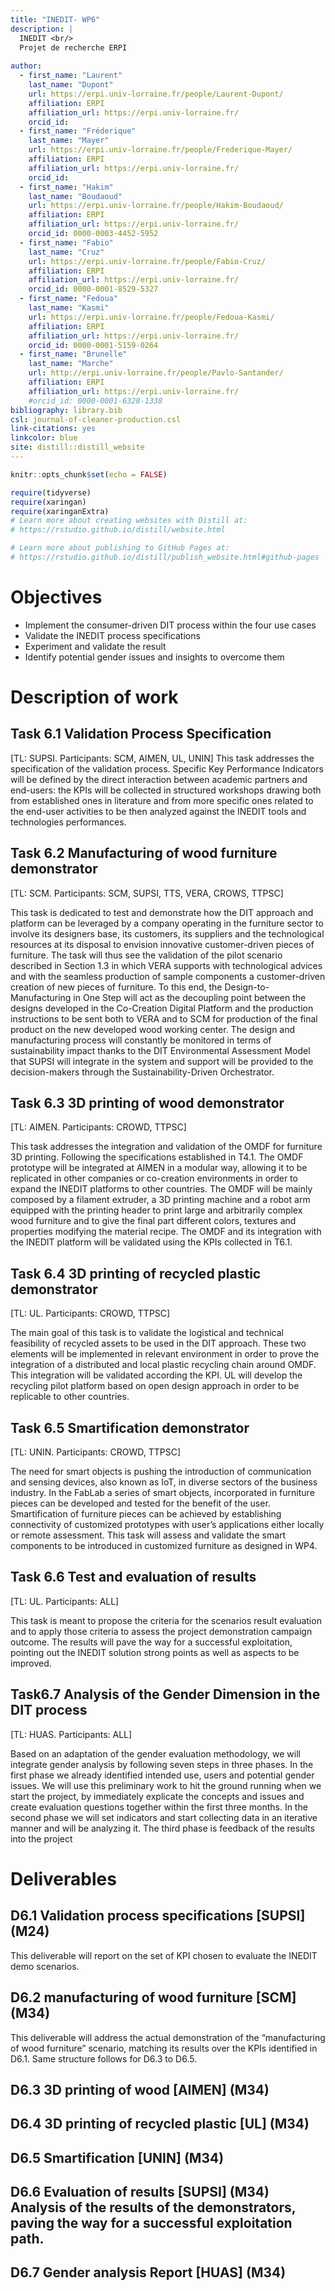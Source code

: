 ```yaml
---
title: "INEDIT- WP6"
description: |
  INEDIT <br/>
  Projet de recherche ERPI
  
author:
  - first_name: "Laurent"
    last_name: "Dupont"
    url: https://erpi.univ-lorraine.fr/people/Laurent-Dupont/
    affiliation: ERPI
    affiliation_url: https://erpi.univ-lorraine.fr/
    orcid_id:  
  - first_name: "Fréderique"
    last_name: "Mayer"
    url: https://erpi.univ-lorraine.fr/people/Frederique-Mayer/
    affiliation: ERPI
    affiliation_url: https://erpi.univ-lorraine.fr/
    orcid_id:     
  - first_name: "Hakim"
    last_name: "Boudaoud"
    url: https://erpi.univ-lorraine.fr/people/Hakim-Boudaoud/
    affiliation: ERPI
    affiliation_url: https://erpi.univ-lorraine.fr/
    orcid_id: 0000-0003-4452-5952
  - first_name: "Fabio"
    last_name: "Cruz"
    url: https://erpi.univ-lorraine.fr/people/Fabio-Cruz/
    affiliation: ERPI
    affiliation_url: https://erpi.univ-lorraine.fr/
    orcid_id: 0000-0001-8529-5327
  - first_name: "Fedoua"
    last_name: "Kasmi"
    url: https://erpi.univ-lorraine.fr/people/Fedoua-Kasmi/
    affiliation: ERPI
    affiliation_url: https://erpi.univ-lorraine.fr/
    orcid_id: 0000-0001-5159-0264
  - first_name: "Brunelle"
    last_name: "Marche"
    url: http://erpi.univ-lorraine.fr/people/Pavlo-Santander/
    affiliation: ERPI
    affiliation_url: https://erpi.univ-lorraine.fr/
    #orcid_id: 0000-0001-6328-1338
bibliography: library.bib
csl: journal-of-cleaner-production.csl
link-citations: yes
linkcolor: blue 
site: distill::distill_website
---
```


```r
knitr::opts_chunk$set(echo = FALSE)

require(tidyverse)
require(xaringan)
require(xaringanExtra)
# Learn more about creating websites with Distill at:
# https://rstudio.github.io/distill/website.html

# Learn more about publishing to GitHub Pages at:
# https://rstudio.github.io/distill/publish_website.html#github-pages

```

# Objectives
- Implement the consumer-driven DIT process within the four use cases 
- Validate the INEDIT process specifications 
- Experiment and validate the result 
- Identify potential gender issues and insights to overcome them


# Description of work

## Task 6.1 Validation Process Specification 
[TL: SUPSI. Participants: SCM, AIMEN, UL, UNIN] 
This task addresses the specification of the validation process. Specific Key Performance Indicators will be defined by the direct interaction between academic partners and end-users: the KPIs will be collected in structured workshops drawing both from established ones in literature and from more specific ones related to the end-user activities to be then analyzed against the INEDIT tools and technologies performances.

## Task 6.2 Manufacturing of wood furniture demonstrator 
[TL: SCM. Participants: SCM, SUPSI, TTS, VERA, CROWS, TTPSC]

This task is dedicated to test and demonstrate how the DIT approach and platform can be leveraged by a company operating in the furniture sector to involve its designers base, its customers, its suppliers and the technological resources at its disposal to envision innovative customer-driven pieces of furniture. The task will thus see the validation of the pilot scenario described in Section 1.3 in which VERA supports with technological advices and with the seamless production of sample components a customer-driven creation of new pieces of furniture. To this end, the Design-to-Manufacturing in One Step will act as the decoupling point between the designs developed in the Co-Creation Digital Platform and the production instructions to be sent both to VERA and to SCM for production of the final product on the new developed wood working center. The design and manufacturing process will constantly be monitored in terms of sustainability impact thanks to the DIT Environmental Assessment Model that SUPSI will integrate in the system and support will be provided to the decision-makers through the Sustainability-Driven Orchestrator.

## Task 6.3 3D printing of wood demonstrator 
[TL: AIMEN. Participants: CROWD, TTPSC]

This task addresses the integration and validation of the OMDF for furniture 3D printing. Following the specifications established in T4.1. The OMDF prototype will be integrated at AIMEN in a modular way, allowing it to be replicated in other companies or co-creation environments in order to expand the INEDIT platforms to other countries. The OMDF will be mainly composed by a filament extruder, a 3D printing machine and a robot arm equipped with the printing header to print large and arbitrarily complex wood furniture and to give the final part different colors, textures and properties modifying the material recipe. The OMDF and its integration with the INEDIT platform will be validated using the KPIs collected in T6.1.

## Task 6.4 3D printing of recycled plastic demonstrator 
[TL: UL. Participants: CROWD, TTPSC]

The main goal of this task is to validate the logistical and technical feasibility of recycled assets to be used in the DIT approach. These two elements will be implemented in relevant environment in order to prove the integration of a distributed and local plastic recycling chain around OMDF. This integration will be validated according the KPI. UL will develop the recycling pilot platform based on open design approach in order to be replicable to other countries.

## Task 6.5 Smartification demonstrator 
[TL: UNIN. Participants: CROWD, TTPSC]

The need for smart objects is pushing the introduction of communication and sensing devices, also known as IoT, in diverse sectors of the business industry. In the FabLab a series of smart objects, incorporated in furniture pieces can be developed and tested for the benefit of the user. Smartification of furniture pieces can be achieved by establishing connectivity of customized prototypes with user’s applications either locally or remote assessment. This task will assess and validate the smart components to be introduced in customized furniture as designed in WP4.

## Task 6.6 Test and evaluation of results 
[TL: UL. Participants: ALL]

This task is meant to propose the criteria for the scenarios result evaluation and to apply those criteria to assess the project demonstration campaign outcome. The results will pave the way for a successful exploitation, pointing out the INEDIT solution strong points as well as aspects to be improved.

## Task6.7 Analysis of the Gender Dimension in the DIT process 
[TL: HUAS. Participants: ALL]

Based on an adaptation of the gender evaluation methodology, we will integrate gender analysis by following seven steps in three phases. In the first phase we already identified intended use, users and potential gender issues. We will use this preliminary work to hit the ground running when we start the project, by immediately explicate the concepts and issues and create evaluation questions together within the first three months. In the second phase we will set indicators and start collecting data in an iterative manner and will be analyzing it. The third phase is feedback of the results into the project


# Deliverables 

## D6.1 Validation process specifications [SUPSI] (M24)

This deliverable will report on the set of KPI chosen to evaluate the INEDIT demo scenarios. 

## D6.2 manufacturing of wood furniture [SCM] (M34)
This deliverable will address the actual demonstration of the “manufacturing of wood furniture” scenario, matching its results over the KPIs identified in D6.1. Same structure follows for D6.3 to D6.5. 

## D6.3 3D printing of wood [AIMEN] (M34) 

## D6.4 3D printing of recycled plastic [UL] (M34) 

## D6.5 Smartification [UNIN] (M34) 

## D6.6 Evaluation of results [SUPSI] (M34) Analysis of the results of the demonstrators, paving the way for a successful exploitation path. 

## D6.7 Gender analysis Report [HUAS] (M34)
